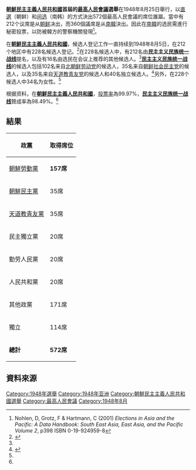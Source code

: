 {{noteTA
|G1=Country
|1=zh:北朝鮮; zh-cn:朝鲜; zh-tw:朝鮮; zh-hk:朝鮮; zh-sg:朝鲜;
|2=zh:南朝鮮; zh-cn:韩国; zh-tw:南韓; zh-hk:南韓; zh-sg:韩国;
}}

{{Infobox election
| election_name = 1948年朝鮮民主主義人民共和國最高人民會議選舉
| country = North Korea
| type = 议会
| ongoing = no
| previous_election = 
| previous_year = 
| next_election = 1957年朝鮮民主主義人民共和國最高人民會議選舉
| next_year = 1957年
| seats_for_election = 所有572個[[最高人民會議|最高人民會議]]席位 
| majority_seats = 287
| election_date = 1948年8月25日

| image1             = [[Image:Kim_Il-sung_1946.JPG|100x100px]]
| leader1            = [[金日成|金日成]]
| party1             = {{WPK}}
| color1             = FF0000
| leader_since1      = 1946年8月31日
| leaders_seat1      =
| last_election1     = ''新''
| seats1             = 157
| seat_change1       = ''新''
| popular_vote1      = 
| percentage1        = 27.4
| swing1             = ''新''

| image2             = [[Image:Ch'oe_Yonggŏn.JPG|100x100px]]
| leader2            = [[崔庸健|崔庸健]]
| party2             = {{KSD}}
| color2             = FFB9C5
| leader_since2      = 1946年2月24日
| leaders_seat2      =
| last_election2     = ''新''
| seats2             = 35
| seat_change2       = ''新''
| popular_vote2      = 
| percentage2        = 0.6
| swing2             = ''新''

| image3             = [[Image:Silver_-_replace_this_image_male.svg|100x100px]]
| leader3            = [[金達賢|金達賢]]
| party3             = {{CHO}}
| color3             = A24A00
| leader_since3      = 1946年2月8日
| leaders_seat3      =
| last_election3     = ''新''
| seats3             = 35
| seat_change3       = ''新''
| popular_vote3      = 741,044
| percentage3        = 0.6
| swing3             = ''新''

}}

'''[[朝鮮民主主義人民共和國|朝鮮民主主義人民共和國]]首屆的[[最高人民會議|最高人民會議]]選舉'''在1948年8月25日舉行，以[[直接選舉|直選]]（朝鲜）和[[間接選舉|间选]]（南韩）的方式決出572個最高人民會議的席位誰屬。當中有212个议席是从[[朝鲜民主主义人民共和国|朝鲜]]决出，而360個議席是从[[南韓|南韓]]決出。因此在[[南韓|南韓]]的选民需進行秘密投票，以防被韓方的警察機關發現<ref>Nohlen, D, Grotz, F & Hartmann, C (2001) ''Elections in Asia and the Pacific: A Data Handbook: South East Asia, East Asia, and the Pacific Volume 2'', p398 ISBN 0-19-924959-8</ref>。

在'''[[朝鮮民主主義人民共和國|朝鮮民主主義人民共和國]]'''，候选人登记工作一直持续到1948年8月5日，在212个地区中有228名候选人登记。<ref name=":0">{{Cite web |title=ko:조선최고인민회의 선거 결과 보고 |url=http://waks.aks.ac.kr/dir/searchView.aspx?qType=0&secType=&sType=&sWord=%eb%82%a8%ec%a1%b0%ec%84%a0+%ec%9d%b8%eb%af%bc%eb%8c%80%ed%91%9c%ec%9e%90%eb%8c%80%ed%9a%8c&dataID=R510@AKS-2013-KFR-1230004_DES |website=The Academy of Korean Studies |language=ko |access-date=18 June 2022}}</ref>在228名候选人中，有212名由[[祖國統一民主主義戰線|'''民主主义民族统一战线''']]提名，以及有16名由选民在会议上推荐的其他候选人。<ref name=":0" />[[祖國統一民主主義戰線|'''民主主义民族统一战线''']]的候选人包括102名来自[[北朝鲜劳动党|北朝鲜劳动党]]的候选人，35名来自[[朝鲜社会民主党|朝鲜社会民主党]]的候选人，以及35名来自[[天道教青友党|天道教青友党]]的候选人和40名独立候选人。<ref name=":1">{{Cite web |title=ko:南北共産主義者들의 도전 속에서 |url=https://monthly.chosun.com/client/news/print.asp?ctcd=I&nNewsNumb=201212100061 |website=Monthly Chosun |language=ko |access-date=18 June 2022}}</ref>另外，在228个候选人中34名为女性。<ref name=":0" />

根据资料，在'''[[朝鮮民主主義人民共和國|朝鮮民主主義人民共和國]]'''，[[投票率|投票率]]為99.97%，[[祖國統一民主主義戰線|'''民主主义民族统一战线''']]贊成率為98.49%。<ref name=":1" />

==結果==
{| class="wikitable sortable" style="text-align:center"
|-
! 政黨 !! 取得席位
|-
| [[朝鮮勞動黨|朝鮮勞動黨]] ||style="text-align: left; "| '''157席'''
|-
| [[朝鮮社會民主黨|朝鮮民主黨]] ||style="text-align: left; "| 35席
|-
| [[天道教青友黨|天道教青友黨]] ||style="text-align: left; "|35席
|-
| 民主獨立黨 ||style="text-align: left; "|20席
|-
| 勤劳人民黨 ||style="text-align: left; "|20席
|-
| 人民共和黨 ||style="text-align: left; "| 20席
|-
| 其他政黨 ||style="text-align: left; "|171席
|-
| 獨立 ||style="text-align: left; "| 114席
|-
| '''總計''' || '''572席''' 
|}

==資料來源==
{{Reflist|2}}
{{North Korean elections}}

[[Category:1948年選舉|Category:1948年選舉]]
[[Category:1948年亚洲|Category:1948年亚洲]]
[[Category:朝鮮民主主義人民共和國選舉|Category:朝鮮民主主義人民共和國選舉]]
[[Category:最高人民會議|Category:最高人民會議]]
[[Category:1948年8月|Category:1948年8月]]